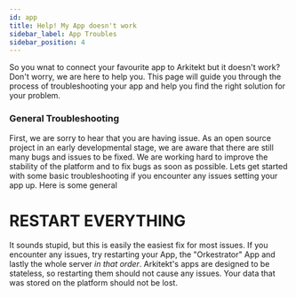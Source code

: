 ```yaml
---
id: app
title: Help! My App doesn't work
sidebar_label: App Troubles
sidebar_position: 4
---
```



So you wnat to connect your favourite app to Arkitekt but it doesn't work? Don't worry, we are here to help you. This page will guide you through the process of
troubleshooting your app and help you find the right solution for your problem.

### General Troubleshooting

First, we are sorry to hear that you are having issue. As an open source project in an early developmental stage, we are aware that there are still many bugs and issues to be fixed. 
We are working hard to improve the stability of the platform and to fix bugs as soon as possible. Lets get started with some basic troubleshooting if you encounter any
issues setting your app up. Here is some general 





# RESTART EVERYTHING

It sounds stupid, but this is easily the easiest fix for most issues. If you encounter any issues, try restarting your App, the "Orkestrator" App and lastly the whole server *in that order*.
Arkitekt's apps are designed to be stateless, so restarting them should not cause any issues. Your data that was stored on the platform should not be lost.